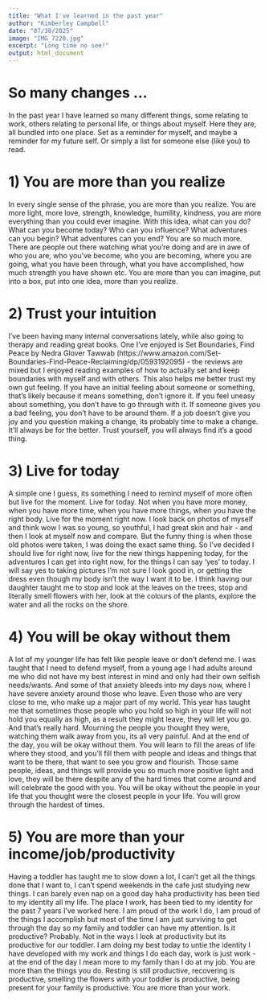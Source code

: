 ```yaml
---
title: "What I've learned in the past year"
author: "Kimberley Campbell"
date: "07/30/2025"
image: "IMG_7220.jpg"
excerpt: "Long time no see!"
output: html_document
---
```


# So many changes ... 

In the past year I have learned so many different things, some relating to work, others relating to personal life, or things about myself. Here they are, all bundled into one place. Set as a reminder for myself, and maybe a reminder for my future self. Or simply a list for someone else (like you) to read. 

# 1) You are more than you realize 
In every single sense of the phrase, you are more than you realize. You are more light, more love, strength, knowledge, humility, kindness, you are more everything than you could ever imagine. With this idea, what can you do? What can you become today? Who can you influence? What adventures can you begin? What adventures can you end? You are so much more. There are people out there watching what you're doing and are in awe of who you are, who you've become, who you are becoming, where you are going, what you have been through, what you have accomplished, how much strength you have shown etc. You are more than you can imagine, put into a box, put into one idea, more than you realize. 


# 2) Trust your intuition 
I've been having many internal conversations lately, while also going to therapy and reading great books. One I've enjoyed is Set Boundaries, Find Peace by Nedra Glover Tawwab (https://www.amazon.com/Set-Boundaries-Find-Peace-Reclaiming/dp/0593192095) - the reviews are mixed but I enjoyed reading examples of how to actually set and keep boundaries with myself and with others. This also helps me better trust my own gut feeling. If you have an initial feeling about someone or something, that's likely because it means something, don't ignore it. If you feel uneasy about something, you don't have to go through with it. If someone gives you a bad feeling, you don't have to be around them. If a job doesn't give you joy and you question making a change, its probably time to make a change. It'll always be for the better. Trust yourself, you will always find it's a good thing. 


# 3) Live for today 
A simple one I guess, its something I need to remind myself of more often but live for the moment. Live for today. Not when you have more money, when you have more time, when you have more things, when you have the right body. Live for the moment right now. I look back on photos of myself and think wow I was so young, so youthful, I had great skin and hair - and then I look at myself now and compare. But the funny thing is when those old photos were taken, I was doing the exact same thing. So I've decided I should live for right now, live for the new things happening today, for the adventures I can get into right now, for the things I can say 'yes' to today. I will say yes to taking pictures I'm not sure I look good in, or getting the dress even though my body isn't the way I want it to be. I think having our daughter taught me to stop and look at the leaves on the trees, stop and literally smell flowers with her, look at the colours of the plants, explore the water and all the rocks on the shore. 

# 4) You will be okay without them 
A lot of my younger life has felt like people leave or don't defend me. I was taught that I need to defend myself, from a young age I had adults around me who did not have my best interest in mind and only had their own selfish needs/wants. And some of that anxiety bleeds into my days now, where I have severe anxiety around those who leave. Even those who are very close to me, who make up a major part of my world. This year has taught me that sometimes those people who you hold so high in your life will not hold you equally as high, as a result they might leave, they will let you go. And that's really hard. Mourning the people you thought they were, watching them walk away from you, its all very painful. And at the end of the day, you will be okay without them. You will learn to fill the areas of life where they stood, and you'll fill them with people and ideas and things that want to be there, that want to see you grow and flourish. Those same people, ideas, and things will provide you so much more positive light and love, they will be there despite any of the hard times that come around and will celebrate the good with you. You will be okay without the people in your life that you thought were the closest people in your life. You will grow through the hardest of times. 

# 5) You are more than your income/job/productivity 
Having a toddler has taught me to slow down a lot, I can't get all the things done that I want to, I can't spend weekends in the cafe just studying new things. I can barely even nap on a good day haha productivity has been tied to my identity all my life. The place I work, has been tied to my identity for the past 7 years I've worked here. I am proud of the work I do, I am proud of the things I accomplish but most of the time I am just surviving to get through the day so my family and toddler can have my attention. Is it productive? Probably. Not in the ways I look at productivity but its productive for our toddler. I am doing my best today to untie the identity I have developed with my work and things I do each day, work is just work - at the end of the day I mean more to my family than I do at my job. You are more than the things you do. Resting is still productive, recovering is productive, smelling the flowers with your toddler is productive, being present for your family is productive. You are more than your work. 
